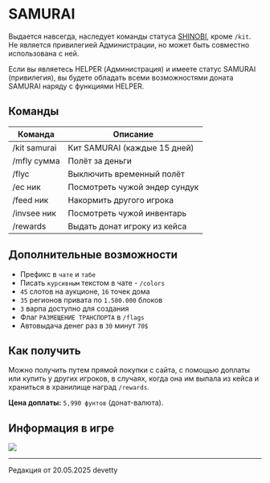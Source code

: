 # SAMURAI

Выдается навсегда, наследует команды статуса [SHINOBI](https://www.etty.su/docs/wiki/donate/shinobi), кроме ```/kit```. Не является привилегией Администрации, но может быть совместно использована с ней.

Если вы являетесь HELPER (Администрация) и имеете статус SAMURAI (привилегия), вы будете обладать всеми возможностями доната SAMURAI наряду с функциями HELPER.

## Команды

| Команда      | Описание                      |
|--------------|-------------------------------|
| /kit samurai | Кит SAMURAI (каждые 15 дней)  |
| /mfly сумма  | Полёт за деньги               |
| /flyc        | Выключить временный полёт     |
| /ec ник      | Посмотреть чужой эндер сундук |
| /feed ник    | Накормить другого игрока      |
| /invsee ник  | Посмотреть чужой инвентарь    |
| /rewards     | Выдать донат игроку из кейса  |

## Дополнительные возможности

- Префикс в ```чате``` и ```табе```
- Писать ```курсивным``` текстом в чате - ```/colors```
- ```45``` слотов на аукционе, ```16``` точек дома
- ```35``` регионов привата по ```1.500.000``` блоков
- ```3``` варпа доступно для создания
- Флаг ```РАЗМЕЩЕНИЕ ТРАНСПОРТА``` в ```/flags```
- Автовыдача денег раз в ```30``` минут ```70$```

## Как получить

Можно получить путем прямой покупки с сайта, с помощью доплаты или купить у других игроков, в случаях, когда она им выпала из кейса и храниться в хранилище наград ```/rewards```.

**Цена доплаты:** ```5,990 фунтов``` (донат-валюта).

## Информация в игре

<img src="https://s3.etty.su/wiki/survival/donate/samurai.webp" />

--------

<Badge bgColor="#ffad47" textColor="#000000">Редакция от 20.05.2025</Badge> <Badge bgColor="#88bfbd" textColor="#000000">devetty</Badge>